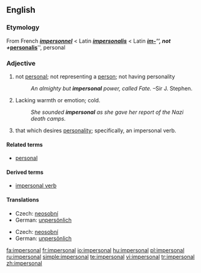 ==English==

===Etymology===
From French '''''[[impersonnel]]''''' < Latin '''''[[impersonalis]]''''' < Latin '''''[[im-]]''''', not + '''''[[personalis]]''''', personal

===Adjective===
{{en-adj}}

# not [[personal]]; not representing a [[person]]; not having personality
#:''An almighty but '''impersonal''' power, called Fate.'' &ndash;Sir J. Stephen.
# Lacking warmth or emotion; cold.
#: ''She sounded '''impersonal''' as she gave her report of the Nazi death camps.''
# {{grammar}} that which desires [[personality]]; specifically, an impersonal verb.

====Related terms====
*[[personal]]

====Derived terms====
* [[impersonal verb]]

====Translations====
{{trans-top|not representing a person}}
*Czech: [[neosobní]] {{m}}
*German: [[unpersönlich]]
{{trans-mid}}
{{trans-bottom}}

{{trans-top|lacking warmth or emotion}}
*Czech: [[neosobní]] {{m}}
*German: [[unpersönlich]]
{{trans-mid}}
{{trans-bottom}}

[[fa:impersonal]]
[[fr:impersonal]]
[[io:impersonal]]
[[hu:impersonal]]
[[pl:impersonal]]
[[ru:impersonal]]
[[simple:impersonal]]
[[te:impersonal]]
[[vi:impersonal]]
[[tr:impersonal]]
[[zh:impersonal]]